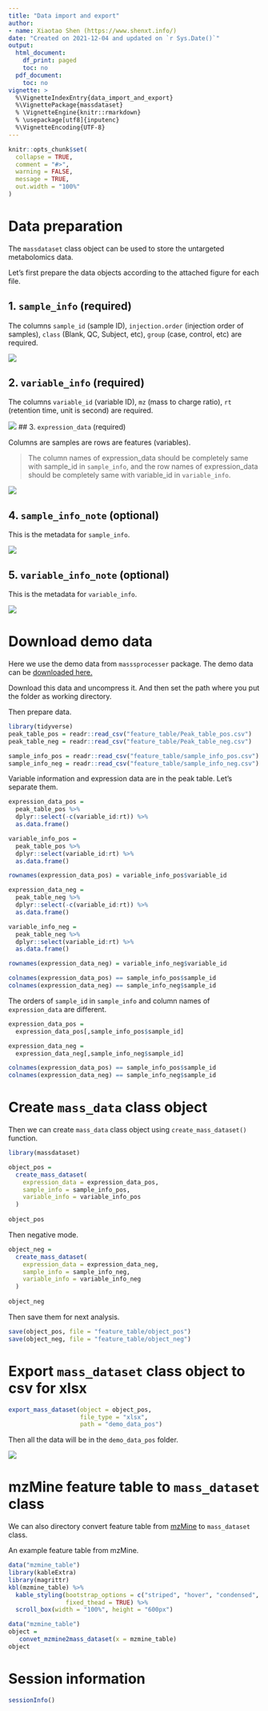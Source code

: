 ```yaml
---
title: "Data import and export"
author:
- name: Xiaotao Shen (https://www.shenxt.info/)
date: "Created on 2021-12-04 and updated on `r Sys.Date()`"
output:
  html_document:
    df_print: paged
    toc: no
  pdf_document:
    toc: no
vignette: >
  %\VignetteIndexEntry{data_import_and_export}
  %\VignettePackage{massdataset}
  % \VignetteEngine{knitr::rmarkdown}
  % \usepackage[utf8]{inputenc}
  %\VignetteEncoding{UTF-8}
---
```


```r
knitr::opts_chunk$set(
  collapse = TRUE,
  comment = "#>",
  warning = FALSE,
  message = TRUE,
  out.width = "100%"
)
```


# **Data preparation**

The `massdataset` class object can be used to store the untargeted metabolomics data.

Let's first prepare the data objects according to the attached figure for each file.

## 1. `sample_info` (required)

The columns `sample_id` (sample ID), `injection.order` (injection order of samples), `class` (Blank, QC, Subject, etc), `group` (case, control, etc) are required.

![](../man/figures/Screen Shot 2021-12-27 at 2.56.52 PM.png)

## 2. `variable_info` (required)

The columns `variable_id` (variable ID), `mz` (mass to charge ratio), `rt` (retention time, unit is second) are required.

![](../man/figures/Screen Shot 2021-12-27 at 3.00.14 PM.png)
## 3. `expression_data` (required)

Columns are samples are rows are features (variables). 

> The column names of expression_data should be completely same with sample_id in `sample_info`, and the row names of expression_data should be completely same with variable_id in `variable_info`.

![](../man/figures/Screen Shot 2021-12-27 at 3.02.18 PM.png)

## 4. `sample_info_note` (optional)

This is the metadata for `sample_info`. 

![](../man/figures/Screen Shot 2021-12-27 at 3.09.42 PM.png)

## 5. `variable_info_note` (optional)

This is the metadata for `variable_info`.

![](../man/figures/Screen Shot 2021-12-27 at 3.09.42 PM.png)

# **Download demo data**

Here we use the demo data from `masssprocesser` package. The demo data can be [downloaded here.](https://drive.google.com/file/d/1sFIkiX7EQsEeXZ2p6cZZGJHeLibzvPIs/view?usp=sharing)

Download this data and uncompress it. And then set the path where you put the folder as working directory.

Then prepare data.

```r
library(tidyverse)
peak_table_pos = readr::read_csv("feature_table/Peak_table_pos.csv")
peak_table_neg = readr::read_csv("feature_table/Peak_table_neg.csv")

sample_info_pos = readr::read_csv("feature_table/sample_info_pos.csv")
sample_info_neg = readr::read_csv("feature_table/sample_info_neg.csv")
```

Variable information and expression data are in the peak table. Let's separate them.

```r
expression_data_pos = 
  peak_table_pos %>% 
  dplyr::select(-c(variable_id:rt)) %>% 
  as.data.frame()

variable_info_pos = 
  peak_table_pos %>% 
  dplyr::select(variable_id:rt) %>% 
  as.data.frame()

rownames(expression_data_pos) = variable_info_pos$variable_id

expression_data_neg = 
  peak_table_neg %>% 
  dplyr::select(-c(variable_id:rt)) %>% 
  as.data.frame()

variable_info_neg = 
  peak_table_neg %>% 
  dplyr::select(variable_id:rt) %>% 
  as.data.frame()

rownames(expression_data_neg) = variable_info_neg$variable_id

colnames(expression_data_pos) == sample_info_pos$sample_id
colnames(expression_data_neg) == sample_info_neg$sample_id
```

The orders of `sample_id` in `sample_info` and column names of `expression_data` are different.


```r
expression_data_pos = 
  expression_data_pos[,sample_info_pos$sample_id]

expression_data_neg = 
  expression_data_neg[,sample_info_neg$sample_id]

colnames(expression_data_pos) == sample_info_pos$sample_id
colnames(expression_data_neg) == sample_info_neg$sample_id
```


# **Create `mass_data` class object**

Then we can create `mass_data` class object using `create_mass_dataset()` function.

```r
library(massdataset)

object_pos =
  create_mass_dataset(
    expression_data = expression_data_pos,
    sample_info = sample_info_pos,
    variable_info = variable_info_pos
  )
  
object_pos
```

Then negative mode.

```r
object_neg =
  create_mass_dataset(
    expression_data = expression_data_neg,
    sample_info = sample_info_neg,
    variable_info = variable_info_neg
  )
  
object_neg
```

Then save them for next analysis.

```r
save(object_pos, file = "feature_table/object_pos")
save(object_neg, file = "feature_table/object_neg")
```


# **Export `mass_dataset` class object to csv for xlsx**

```r
export_mass_dataset(object = object_pos,
                    file_type = "xlsx",
                    path = "demo_data_pos")
```

Then all the data will be in the `demo_data_pos` folder.

![](../man/figures/Screen Shot 2021-12-27 at 3.33.20 PM.png)

# **mzMine feature table to `mass_dataset` class**

We can also directory convert feature table from [mzMine](http://mzmine.github.io/) to `mass_dataset` class.

An example feature table from mzMine.

```r
data("mzmine_table")
library(kableExtra)
library(magrittr)
kbl(mzmine_table) %>%
  kable_styling(bootstrap_options = c("striped", "hover", "condensed", "responsive"),
                fixed_thead = TRUE) %>% 
  scroll_box(width = "100%", height = "600px")
```

```r
data("mzmine_table")
object =
   convet_mzmine2mass_dataset(x = mzmine_table)
object
```

# **Session information**

```r
sessionInfo()
```
